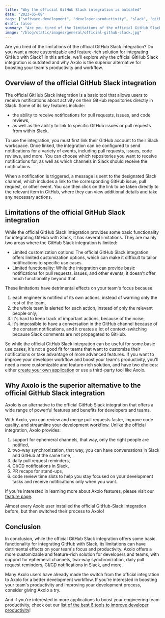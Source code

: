 ```yaml
---
title: "Why the official GitHub Slack integration is outdated"
date: "2023-05-08"
tags: ["software-development", "developer-productivity", "slack", "github"]
draft: false
summary: "Are you tired of the limitations of the official GitHub Slack integration? Do you want a more customizable and feature-rich solution for integrating GitHub with Slack? In this article, we'll explore why the official GitHub Slack integration is outdated and why Axolo is the superior alternative for boosting your team's productivity and workflow."
image: "/blog/static/images/general/official-github-slack.jpg"
---
```


<ImageContainer
  alt="sweaty-hands"
  src="/blog/static/images/general/github-mascot.png"
  classNameDiv="mx-10 lg:mx-28"
  classNameImage=""
  width={1188}
  height={776}
/>

Are you tired of the limitations of the official GitHub Slack integration? Do you want a more customizable and feature-rich solution for integrating GitHub with Slack? In this article, we'll explore why the official GitHub Slack integration is outdated and why Axolo is the superior alternative for boosting your team's productivity and workflow.

<TOCInline toc={props.toc} toHeading={2} asDisclosure />

## Overview of the official GitHub Slack integration

The official GitHub Slack integration is a basic tool that allows users to receive notifications about activity on their GitHub repositories directly in Slack. Some of its key features include:

- the ability to receive notifications for pull requests, issues, and code reviews,
- as well as the ability to link to specific GitHub issues or pull requests from within Slack.

To use the integration, you must first link their GitHub account to their Slack workspace. Once linked, the integration can be configured to send notifications for a variety of events, including pull requests, issues, code reviews, and more. You can choose which repositories you want to receive notifications for, as well as which channels in Slack should receive the notifications.

When a notification is triggered, a message is sent to the designated Slack channel, which includes a link to the corresponding GitHub issue, pull request, or other event. You can then click on the link to be taken directly to the relevant item in GitHub, where they can view additional details and take any necessary actions.

<CTABanner type="learn" />

## Limitations of the official GitHub Slack integration

While the official GitHub Slack integration provides some basic functionality for integrating GitHub with Slack, it has several limitations. They are mainly two areas where the GitHub Slack integration is limited:

- Limited customization options: The official GitHub Slack integration offers limited customization options, which can make it difficult to tailor notifications to specific use cases.
- Limited functionality: While the integration can provide basic notifications for pull requests, issues, and other events, it doesn't offer much functionality beyond that.

These limitations have detrimental effects on your team's focus because:

1. each engineer is notified of its own actions, instead of warning only the rest of the team,
2. the whole team is alerted for each action, instead of only the relevant people only,
3. it's hard to keep track of important actions, because of the noise,
4. it's impossible to have a conversation in the GitHub channel because of the constant notifications, and it creates a lot of context-switching because Slack comments are not propagated to GitHub.

So while the official GitHub Slack integration can be useful for some basic use cases, it's not a good fit for teams that want to customize their notifications or take advantage of more advanced features. If you want to improve your developer workflow and boost your team's productivity, you'll need a more customizable and feature-rich solution, and have two choices: either [create your own application](http://axolo.co/blog/p/create-your-first-github-bot) or use a third-party tool like Axolo.

<ImageContainer
  src="https://axolo.s3.eu-west-3.amazonaws.com/communication/landing/axolo_way.png"
  alt="The Axolo way: subscribe to GitHub pull requests in Slack"
  classNameDiv="!mx-4 bg-white"
  classNameImage=""
  width={1200}
  height={480}
/>

## Why Axolo is the superior alternative to the official GitHub Slack integration

Axolo is an alternative to the official GitHub Slack integration that offers a wide range of powerful features and benefits for developers and teams.

With Axolo, you can review and merge pull requests faster, improve code quality, and streamline your development workflow. Unlike the official integration, Axolo provides:

1. support for ephemeral channels, that way, only the right people are notified,
2. two-way synchronization, that way, you can have conversations in Slack and GitHub at the same time,
3. daily pull request reminders,
4. CI/CD notifications in Slack,
5. PR recaps for stand-ups,
6. code review time slots to help you stay focused on your development tasks and receive notifications only when you want.

If you're interested in learning more about Axolo features, please visit our [feature page](https://axolo.co/features).

Almost every Axolo user installed the official GitHub-Slack integration before, but then switched their process to Axolo!

## Conclusion

In conclusion, while the official GitHub Slack integration offers some basic functionality for integrating GitHub with Slack, its limitations can have detrimental effects on your team's focus and productivity. Axolo offers a more customizable and feature-rich solution for developers and teams, with support for ephemeral channels, two-way synchronization, daily pull request reminders, CI/CD notifications in Slack, and more.

Many Axolo users have already made the switch from the official integration to Axolo for a better development workflow. If you're interested in boosting your team's productivity and improving your development process, consider giving Axolo a try.

<CTABanner type="try" />

And if you're interested in more applications to boost your engineering team productivity, check out our [list of the best 6 tools to improve developer productivity](https://axolo.co/blog/p/best-6-tools-to-improve-developer-productivity-in-2022)!
